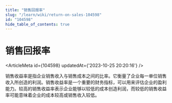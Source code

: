 ```yaml
---
title: "销售回报率"
slug: "/learn/wiki/return-on-sales-104598"
id: "104598"
hide_table_of_contents: true
---
```



# 销售回报率

<ArticleMeta id={104598} updatedAt={'2023-10-25 20:20:16'} />
<div className='border-solid border-b border-t-0 my-4 border-[var(--ifm-color-gray-300)]' />

销售收益率是指企业销售收入与销售成本之间的比率。它衡量了企业每一单位销售收入所创造的利润。销售收益率是一个重要的财务指标，可以用来评估企业的盈利能力。较高的销售收益率表示企业能够以较低的成本创造利润，而较低的销售收益率可能意味着企业的成本较高或销售收入较低。
